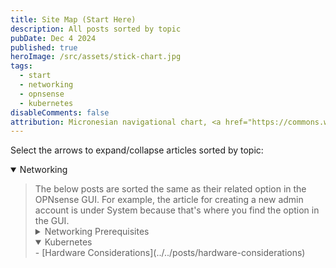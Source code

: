 ```yaml
---
title: Site Map (Start Here)
description: All posts sorted by topic
pubDate: Dec 4 2024
published: true
heroImage: /src/assets/stick-chart.jpg
tags:
  - start
  - networking
  - opnsense
  - kubernetes
disableComments: false
attribution: Micronesian navigational chart, <a href="https://commons.wikimedia.org/wiki/File:Micronesian_navigational_chart.jpg">Cullen328</a>, <a href="https://creativecommons.org/licenses/by-sa/3.0">CC BY-SA 3.0</a>, via Wikimedia Commons
---
```

Select the arrows to expand/collapse articles sorted by topic:
<details open>
<summary> Networking</summary>
<blockquote>
    The below posts are sorted the same as their related option in the OPNsense GUI. For example, the article for creating a new admin account is under System because that's where you find the option in the GUI.
    <details>
    <summary> Networking Prerequisites </summary>
    <blockquote>

    - Read OPNsense's [Hardware sizing & setup](https://docs.opnsense.org/manual/hardware.html) guide to determine if your hardware is capable of running OPNsense.
    - (Optional) For segregating network traffic across multiple VLANs, an unmanaged ethernet switch is needed. 
    
    </blockquote></details>

    <details>
    <summary> OPNsense Router </summary>
    <blockquote>

    - [OPNsense Router Intro](../../posts/opnsense-router-intro)
    
    </blockquote></details>

    <details>
    <summary> Interfaces </summary>
    <blockquote>

    - [Assign a new interface](../../posts/assign-a-new-interface)

    - [Add new VLAN interface](../../posts/add-new-vlan-interface)

    - [Setup new interface and DHCP](../../posts/setup-new-interface-and-dhcp)
    
    </blockquote></details>

    <details>
    <summary> System </summary>
    <blockquote>

    - [Create a New Administrator Account](../../posts/create-a-new-administrator-account)
    - [Disable logging into OPNsense as the root user](../../posts/disable-logging-into-opnsense-as-the-root-user)
    - [Enable SSH Server](../../posts/enable-ssh-server)
    - [Enable sudo for non-root user with admin privileges](../../posts/enable-sudo-for-non-root-user-with-admin-privileges)
    
    </blockquote></details>

    <details>
    <summary> Switch </summary>
    <blockquote>

    - [Setup Multiple VLANs for single NIC routers](../../posts/setup-multiple-vlans-for-single-nic-routers)
    </blockquote></details>
</blockquote></details>


<details open>
<summary>Kubernetes</summary>
- [Hardware Considerations](../../posts/hardware-considerations)
</details>